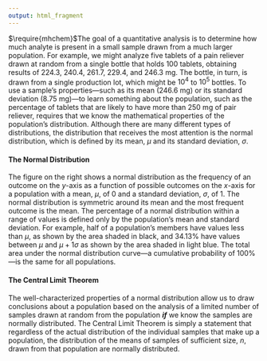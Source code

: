 ```yaml
---
output: html_fragment
---
```


<!-- text for introduction -->

$\require{mhchem}$The goal of a quantitative analysis is to determine how much analyte is present in a small sample drawn from a much larger population. For example, we might analyze five tablets of a pain reliever drawn at random from a single bottle that holds 100 tablets, obtaining results of 224.3, 240.4, 261.7, 229.4, and 246.3 mg. The bottle, in turn, is drawn from a single production lot, which might be $10^4$ to $10^5$ bottles. To use a sample's properties---such as its mean (246.6 mg) or its standard deviation (8.75 mg)---to learn something about the population, such as the percentage of tablets that are likely to have more than 250 mg of pair reliever, requires that we know the mathematical properties of the population's distribution. Although there are many different types of distributions, the distribution that receives the most attention is the normal distribution, which is defined by its mean, $\mu$ and its standard deviation, $\sigma$.

#### The Normal Distribution

The figure on the right shows a normal distribution as the frequency of an outcome on the *y*-axis as a function of possible outcomes on the *x*-axis for a population with a mean, $\mu$, of 0 and a standard deviation, $\sigma$, of 1. The normal distribution is symmetric around its mean and the most frequent outcome is the mean. The percentage of a normal distribution within a range of values is defined only by the population's mean and standard deviation. For example, half of a population's members have values less than $\mu$, as shown by the area shaded in black, and 34.13% have values between $\mu$ and $\mu + 1 \sigma$ as shown by the area shaded in light blue. The total area under the normal distribution curve---a cumulative probability of 100%---is the same for all populations. 

#### The Central Limit Theorem

The well-characterized properties of a normal distribution allow us to draw conclusions about a population based on the analysis of a limited number of samples drawn at random from the population ***if*** we know the samples are normally distributed. The Central Limit Theorem is simply a statement that regardless of the actual distribution of the individual samples that make up a population, the distribution of the means of samples of sufficient size, $n$, drawn from that population are normally distributed.


